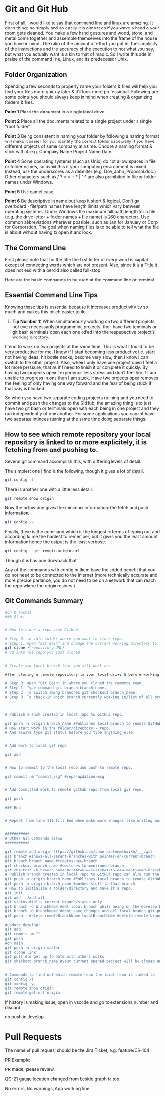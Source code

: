 # Git and Git Hub {#git}

First of all, I would like to say that command line and linux are amazing. It does things so simply and so easily it is almost as if you wave a hand a your room gets cleaned. You make a few hand gestures and wood, stone, and metal come together and assemble themselves into the frame of the house you have in mind. The ratio of the amount of effort you put in, the simplisity of the instructions and the accuracy of the execution to not what you say, but what you actually want is a kin to that of magic. So I write this ode in praise of the command line, Linux, and its predecessor Unix. 


## Folder Organization

Spending a few seconds to properly name your folders & files will help you find your files more quickly later & it’ll look more professional.
Following are some points you should always keep in mind when creating & organizing folders & files.

**Point 1** Place the document in a single local drive.

**Point 2** Place all the documents related to a single project under a single “root folder”.

**Point 3** 	Being consistent in naming your folder by following a naming format will make it easier for you identify the correct folder especially if you have different projects of same company at a time. Choose a naming format & stick with it.
e.g. Company Name Project Name Date.

**Point 4** Some operating systems (such as Unix) do not allow spaces in file or folder names, so avoid this if your computing environment is mixed. Instead, use the underscores as a delimiter (e.g. Doe_John_Proposal.doc.) Other characters such as / ? < > \ : * | " ^ are also prohibited in file or folder names under Windows.

**Point 5** Use camel case. 

**Point 6** Be descriptive in name but keep it short & logical.  Don't go overboard - file/path names have length limits which vary between operating systems. Under Windows the maximum full path length for a file (e.g. the drive letter + folder names + file name) is 260 characters.
Use common abbreviations wherever possible, such as Jan for January or Corp for Corporation. The goal when naming files is to be able to tell what the file is about without having to open it and look.

## The Command Line

First please note that for the title the first letter of every word is capital except of connecting words which are not present. Also, since it is a Title it does not end with a peroid also called full-stop. 

Here are the basic commands to be used at the command line or terminal. 

## Essential Command Line Tips

Knowing these tips is essential because it increases productivity by so much and makes this much easier to do. 

1. **Tip Number 1:** When simultaneously working on two different projects, not even necessarily programming projects, then have two terminals or git bash terminals open each one cd'ed into the respepective project's working directory. 

I tend to work on two projects at the same time. This is what I found to be very productive for me. I know if I start becoming less productive i.e. start not having ideas, hit bottle necks, become very slow, then I know I can switch to the other project. Also, when I only have one project open I feel a lot more pressure, that as if I need to finish it or complete it quickly. By having two projects open I experience less stress and don't feel like if I am unable to progress in one then I am stuck. Have two projects open removes the feeling of only having one way forward and the fear of being stuck if that way is blocked. 

So when you have two separate coding projects running and you need to commit and push the changes to the GitHub, the amazing thing is to just have two git bash or terminals open with each being in one project and they run independently of one another. For some applications you cannot have two separate intinces running at the same time doing separate things. 



## How to see which remote repository your local repository is linked to or more explicitely, it is fetching from and pushing to.

Several git command accomplish this, with differing levels of detail. 

The simplest one I find is the following, though it gives a lot of detail.

```bash
git config -l
```


There is another one with a little less detail:

```bash
git remote show origin
```


Now the below one gives the minimum information: the fetch and push information.

```bash
git config -v

```

Finally, there is the command which is the longest in terms of typing out and according to me the hardest to remember, but it gives you the least amount information hence the output is the least verbose.

```bash
git config --get remote.origin.url

```

Though it is has one drawback that 

Any of the commands with config in them have the added benefit that you do not need to be connected to the internet (more technically accurate and more precise parlance, you do not need to be on a network that can reach the repo where the origin resides.)




## Git Commands Summary

```bash

#on branches
### Start


# How to clone a repo from GitHub

# Step 0: cd into folder where you want to clone repo.
# Step 1: Open “Git Bash” and change the current working directory to the location where you want the cloned directory.THEN
git clone #{repository URL}
# cd into the repo you just cloned.


# Create new local branch that you will work on. 

After cloning a remote repository to your local drive & before working on it you should create a branch in your local repository with Git Bash. If you don't do that it will create an error called "Merge conflict" with main branch.

# Step 0: Open "Git Bash" in where you cloned the remmote repo.
# Step 1: Type command git branch branch_name.
# Step 2: To switch among branches git checkout branch_name.
# Step 3: To check in which branch currently working in/list of all branches git branches. 



# Publish branch created in local repo to GitHub repo. 

git push -u origin branch_name #Publishes local branch to remote GitHub branch. 
# Now start work in the folder/directory - repo.
# And always type git status before you type anything else. 


# Add work to local git repo

git add .


# How to commit to the local repo and push to remote repo.

git commit -m "commit_msg" #repo-updation-msg


# Add committed work to remote github repo from local git repo.

git push

### End 


# Repeat from line 111 till End when make more changes like writing more code. 


###########
# Other Git Commands below
###########

git remote add origin https://github.com/sawerasaleemshaikh/___.git 
git branch #shows-all-parent-branches-with pointer-on-current-branch
git branch branch_name #creates-new-branch
git checkout branch_name #switches-to-mentioned-branch
git checkout -b branch_name #creates-&-switches-to-new-mentioned-branch,-if-it-already-exists-then-it-resets-it, on local repo
# Publish branch created in local repo to GitHub repo can also run the same command as above. 
git push -u origin branch_name #Publishes local branch to remote GitHub branch. 
git push -u origin branch_name #pushes-stuff-to-that-branch
# How to initialize a folder/directory and make it a repo.
git init
git add . #add-all
git status #tells-current-branch/status-only
git branch -d branchName #del local branch while being on the develop branch
git branch -D branchName #dont save changes and del local branch git push #when u
git push --delete remoteBranchName localBranchName #delete remote branch
 
#update develop: 
git add .
git commit -m ""
git push
#on main
git push -u origin master
git clone link
git pull #to get up to date with others works
git checkout branch_name #your current opened project will be closed and the one you checkedout will be opened


# Commands to find out which remote repo the local repo is linked to
git config -l
git config -v
git remote show origin
git remote get-url origin

```


If history is making issue, open in vscode and go to extensions number and discard

no push in develop


# Pull Requests
 The name of pull request should be the Jira Ticket, e.g. feature/CS-104
 
PR Example:

PR made, please review.

QC-21 gauge location changed from beside graph to top.

No  errors,
No warnings,
App working fine.
